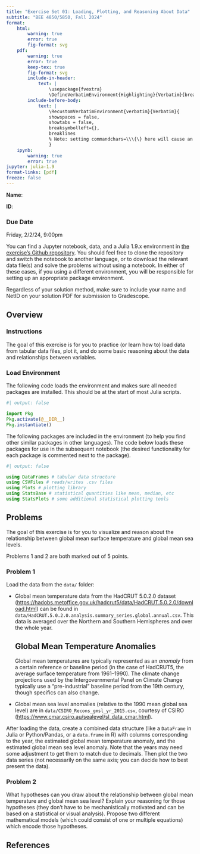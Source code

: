```yaml
---
title: "Exercise Set 01: Loading, Plotting, and Reasoning About Data"
subtitle: "BEE 4850/5850, Fall 2024"
format:
    html:        
        warning: true
        error: true
        fig-format: svg
    pdf:
        warning: true
        error: true
        keep-tex: true
        fig-format: svg    
        include-in-header: 
            text: |
                \usepackage{fvextra}
                \DefineVerbatimEnvironment{Highlighting}{Verbatim}{breaklines,commandchars=\\\{\}}
        include-before-body:
            text: |
                \RecustomVerbatimEnvironment{verbatim}{Verbatim}{
                showspaces = false,
                showtabs = false,
                breaksymbolleft={},
                breaklines
                % Note: setting commandchars=\\\{\} here will cause an error 
                }
    ipynb:
        warning: true
        error: true
jupyter: julia-1.9
format-links: [pdf]
freeze: false
---
```


::: {.content-visible when-format="ipynb"}
**Name**:

**ID**:
:::

::: {.callout-important icon=false}
### Due Date

Friday, 2/2/24, 9:00pm
:::

::: {.content-visible unless-format="ipynb"}
:::{.callout-tip}

You can find a Jupyter notebook, data, and a Julia 1.9.x environment in [the exercise's Github repository]({{< var github_org.repo >}}/ex-week01). You should feel free to clone the repository and switch the notebook to another language, or to download the relevant data file(s) and solve the problems without using a notebook. In either of these cases, if you using a different environment, you will be responsible for setting up an appropriate package environment.

Regardless of your solution method, make sure to include your name and NetID on your solution PDF for submission to Gradescope.
:::
:::

## Overview

::: {.cell .markdown}

### Instructions

The goal of this exercise is for you to practice (or learn how to) load data from tabular data files, plot it, and do some basic reasoning about the data and relationships between variables.

:::

::: {.cell .markdown}
### Load Environment

The following code loads the environment and makes sure all needed packages are installed. This should be at the start of most Julia scripts.

:::

```julia
#| output: false

import Pkg
Pkg.activate(@__DIR__)
Pkg.instantiate()
```

::: {.cell .markdown}
The following packages are included in the environment (to help you find other similar packages in other languages). The code below loads these packages for use in the subsequent notebook (the desired functionality for each package is commented next to the package).

:::

```julia
#| output: false

using DataFrames # tabular data structure
using CSVFiles # reads/writes .csv files
using Plots # plotting library
using StatsBase # statistical quantities like mean, median, etc
using StatsPlots # some additional statistical plotting tools
```

::: {.cell .markdown}

## Problems 

The goal of this exercise is for you to visualize and reason about the relationship between global mean surface temperature and global mean sea levels.

Problems 1 and 2 are both marked out of 5 points.

:::

::: {.cell .markdown}

### Problem 1

Load the data from the `data/` folder:

- Global mean temperature data from the HadCRUT 5.0.2.0 dataset (<https://hadobs.metoffice.gov.uk/hadcrut5/data/HadCRUT.5.0.2.0/download.html>) can be found in `data/HadCRUT.5.0.2.0.analysis.summary_series.global.annual.csv`. This data is averaged over the Northern and Southern Hemispheres and over the whole year.

  ::: {.callout-note}
  ## Global Mean Temperature Anomalies

  Global mean temperatures are typically represented as an *anomaly* from a certain reference or baseline period (in the case of HadCRUT5, the average surface temperature from 1961--1990). The climate change projections used by the Intergovernmental Panel on Climate Change typically use a "pre-industrial" baseline period from the 19th century, though specifics can also change.
  :::

- Global mean sea level anomalies (relative to the 1990 mean global sea level) are in `data/CSIRO_Recons_gmsl_yr_2015.csv`, courtesy of CSIRO (<https://www.cmar.csiro.au/sealevel/sl_data_cmar.html>). 

After loading the data, create a combined data structure (like a `DataFrame` in Julia or Python/Pandas, or a `data.frame` in R) with columns corresponding to the year, the estimated global mean temperature anomaly, and the estimated global mean sea level anomaly. Note that the years may need some adjustment to get them to match due to decimals. Then plot the two data series (not necessarily on the same axis; you can decide how to best present the data).

:::

::: {.cell .markdown}
### Problem 2

What hypotheses can you draw about the relationship between global mean temperature and global mean sea level? Explain your reasoning for those hypotheses (they don't have to be mechanistically motivated and can be based on a statistical or visual analysis). Propose two different mathematical models (which could consist of one or multiple equations) which encode those hypotheses.
:::

## References